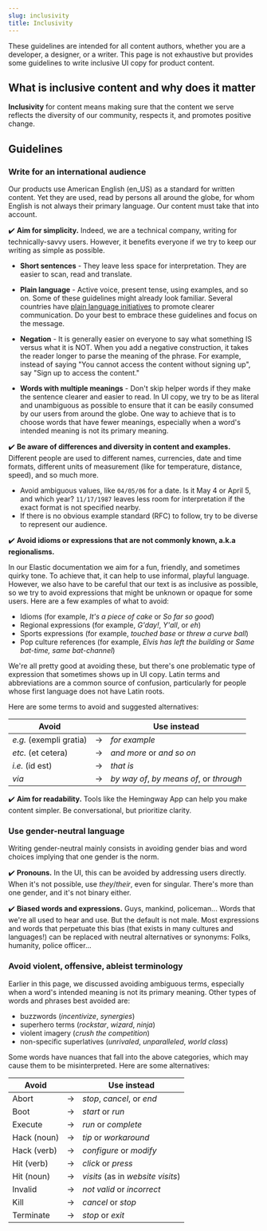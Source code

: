 ```yaml
---
slug: inclusivity
title: Inclusivity
---
```


These guidelines are intended for all content authors, whether you are a developer, a designer, or a writer. 
This page is not exhaustive but provides some guidelines to write inclusive UI copy for product content.

## What is inclusive content and why does it matter

**Inclusivity** for content means making sure that the content we serve reflects the diversity of our community, respects it, and promotes positive change. 


## Guidelines

### Write for an international audience
 
Our products use American English (en_US) as a standard for written content. 
Yet they are used, read by persons all around the globe, for whom English is not always their primary language.
Our content must take that into account.

✔️ **Aim for simplicity.** Indeed, we are a technical company, writing for 
  technically-savvy users. However, it benefits everyone if we try to keep our 
  writing as simple as possible.

  * **Short sentences** - They leave less space for interpretation. They are easier to scan, read and translate.

  * **Plain language** -  Active voice, present tense, using examples, and so on. 
  Some of these guidelines might already look familiar. Several countries have 
  [plain language initiatives](https://www.plainlanguage.gov/guidelines/) to 
  promote clearer communication. Do your 
  best to embrace these guidelines and focus on the message.

  * **Negation** - It is generally easier on everyone to say what something IS 
  versus what it is NOT. When you add a negative construction, it takes the 
  reader longer to parse the meaning of the phrase. For example, instead of saying "You cannot access the content without signing up", say "Sign up to access the content." 

  * **Words with multiple meanings** - 
  Don't skip helper words if they make the sentence clearer and easier to read. In UI copy, we try to be as literal and unambiguous as possible to ensure that it can be easily consumed by our users from around the globe. One way to achieve that is to choose words that have fewer meanings, especially when a word's intended meaning is not its primary meaning.

✔️ **Be aware of differences and diversity in content and examples.** 
Different people are used to different names, currencies, date and time formats, different units of measurement (like for temperature, distance, speed), and so much more. 
* Avoid ambiguous values, like `04/05/06` for a date. Is it May 4 or April 5, and which year? `11/17/1987` leaves less room for interpretation if the exact format is not specified nearby. 
* If there is no obvious example standard (RFC) to follow, try to be diverse to represent our audience.

✔️ **Avoid idioms or expressions that are not commonly known, a.k.a regionalisms.** 

In our Elastic documentation we aim for a fun, friendly, and sometimes quirky 
tone. To achieve that, it can help to use informal, playful language. However, we also have to be careful that our text is as inclusive as possible, so we try to avoid expressions that might be unknown or opaque for some users. Here are a few examples of what to avoid:
  
* Idioms (for example, _It's a piece of cake_ or _So far so good_)
* Regional expressions (for example, _G'day!_, _Y'all_, or _eh_)
* Sports expressions (for example, _touched base_ or _threw a curve ball_)
* Pop culture references (for example, _Elvis has left the building_ or _Same bat-time, same bat-channel_)

We're all pretty good at avoiding these, but there's one problematic type of 
expression that sometimes shows up in UI copy. Latin terms and 
abbreviations are a common source of confusion, particularly for people whose 
first language does not have Latin roots.

Here are some terms to avoid and suggested alternatives:

| Avoid      |  | Use instead     |
--- | --- | ---
| _e.g._ (exempli gratia) | → | _for example_ | 
| _etc._ (et cetera) | → | _and more_ or _and so on_ |
| _i.e._ (id est) | → | _that is_ |
| _via_ | → | _by way of_, _by means of_, or _through_ |

✔️ **Aim for readability.** Tools like the Hemingway App can help you make content simpler. Be conversational, but prioritize clarity.

### Use gender-neutral language

Writing gender-neutral mainly consists in avoiding gender bias and word choices implying that one gender is the norm.

✔️ **Pronouns.** In the UI, this can be avoided by addressing users directly.
When it's not possible, use *they*/*their*, even for singular. There's more than one gender, and it's not binary either.

✔️ **Biased words and expressions.** Guys, mankind, policeman... Words that we're all used to hear and use. But the default is not male. 
Most expressions and words that perpetuate this bias (that exists in many cultures and languages!) can be replaced with neutral alternatives or synonyms: Folks, humanity, police officer...

### Avoid violent, offensive, ableist terminology

Earlier in this page, we discussed avoiding ambiguous terms, especially when a word's intended meaning is 
not its primary meaning. Other types of words and phrases best avoided are:

* buzzwords (_incentivize_, _synergies_)
* superhero terms (_rockstar_, _wizard_, _ninja_)
* violent imagery (_crush the competition_)
* non-specific superlatives (_unrivaled_, _unparalleled_, _world class_)

Some words have nuances that fall into the above categories, which may cause 
them to be misinterpreted. Here are some alternatives:

| Avoid      |      | Use instead   |
--- | --- | ---
| Abort	     | → | _stop_, _cancel_, or _end_ |
| Boot 	     | → | _start_ or _run_ |
| Execute     | → | _run_ or _complete_ |
| Hack (noun) | → | _tip_ or _workaround_ |
| Hack (verb) | → | _configure_ or _modify_ |
| Hit (verb)  | → | _click_ or _press_ |
| Hit (noun)  | → | _visits_ (as in _website visits_) |
| Invalid     | → | _not valid_ or _incorrect_ |
| Kill		  | → | _cancel_ or _stop_ |
| Terminate	  | → | _stop_ or _exit_ |
